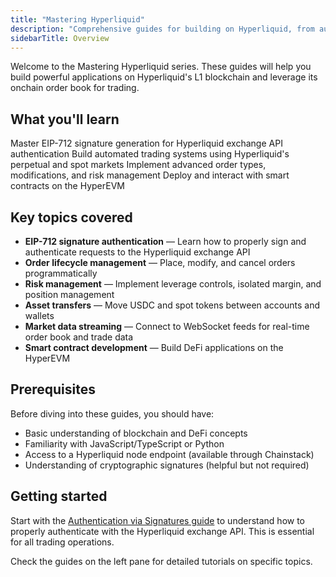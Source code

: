 ---
title: "Mastering Hyperliquid"
description: "Comprehensive guides for building on Hyperliquid, from authentication and signature generation to advanced trading strategies. Learn how to properly authenticate with the exchange API, implement EIP-712 signatures, build trading bots, and integrate with Hyperliquid's high-performance order book DEX."
sidebarTitle: Overview
---

Welcome to the Mastering Hyperliquid series. These guides will help you build powerful applications on Hyperliquid's L1 blockchain and leverage its onchain order book for trading.

## What you'll learn

<CardGroup cols={2}>
  <Card title="Authentication & Signatures" icon="key" href="/docs/hyperliquid-authentication-guide">
    Master EIP-712 signature generation for Hyperliquid exchange API authentication
  </Card>
  <Card title="Trading Bot Development" icon="robot">
    Build automated trading systems using Hyperliquid's perpetual and spot markets
  </Card>
  <Card title="Order Management" icon="list-check">
    Implement advanced order types, modifications, and risk management
  </Card>
  <Card title="HyperEVM Integration" icon="code">
    Deploy and interact with smart contracts on the HyperEVM
  </Card>
</CardGroup>

## Key topics covered

- **EIP-712 signature authentication** — Learn how to properly sign and authenticate requests to the Hyperliquid exchange API
- **Order lifecycle management** — Place, modify, and cancel orders programmatically
- **Risk management** — Implement leverage controls, isolated margin, and position management
- **Asset transfers** — Move USDC and spot tokens between accounts and wallets
- **Market data streaming** — Connect to WebSocket feeds for real-time order book and trade data
- **Smart contract development** — Build DeFi applications on the HyperEVM

## Prerequisites

Before diving into these guides, you should have:

- Basic understanding of blockchain and DeFi concepts
- Familiarity with JavaScript/TypeScript or Python
- Access to a Hyperliquid node endpoint (available through Chainstack)
- Understanding of cryptographic signatures (helpful but not required)

## Getting started

Start with the [Authentication via Signatures guide](/docs/hyperliquid-authentication-guide) to understand how to properly authenticate with the Hyperliquid exchange API. This is essential for all trading operations.

Check the guides on the left pane for detailed tutorials on specific topics.